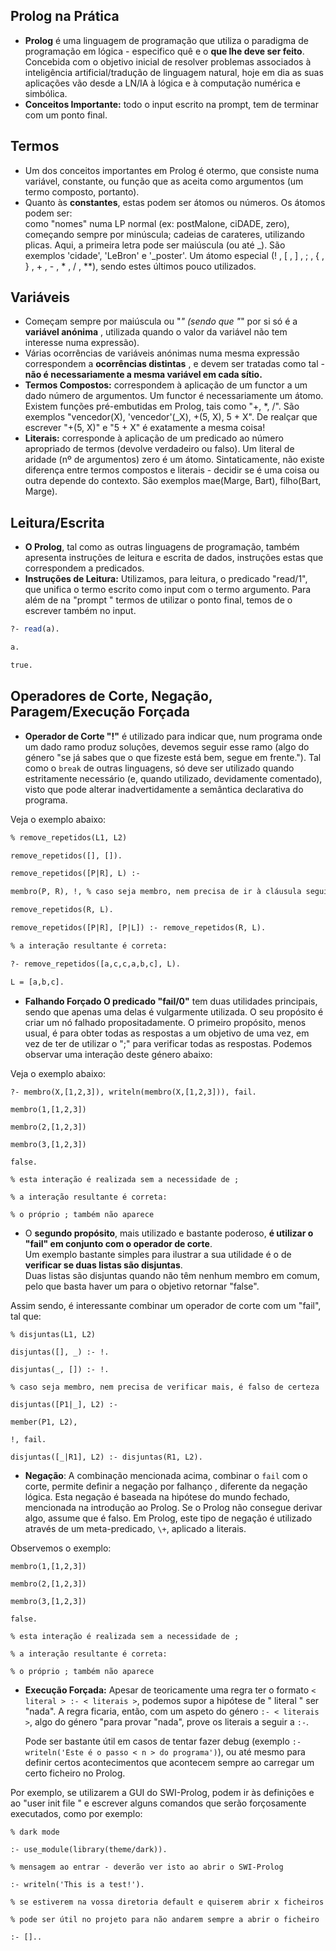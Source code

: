 ## Prolog na Prática

- **Prolog** é uma linguagem de programação que utiliza o paradigma de programação em lógica - especifico quê e o **que lhe deve ser feito**. Concebida com o objetivo inicial de resolver problemas associados à inteligência artificial/tradução de linguagem natural, hoje em dia as suas aplicações vão desde a LN/IA à lógica e à computação numérica e simbólica.
- **Conceitos Importante:** todo o input escrito na prompt, tem de terminar com um ponto final.

## Termos

- Um dos conceitos importantes em Prolog é otermo, que consiste numa variável, constante, ou função que as aceita como argumentos (um termo composto, portanto).
- Quanto às **constantes**, estas podem ser átomos ou números. Os átomos podem ser:  
como "nomes" numa LP normal (ex: postMalone, ciDADE, zero), começando sempre por minúscula; cadeias de carateres, utilizando plicas. Aqui, a primeira letra pode ser maiúscula (ou até _). São exemplos 'cidade', 'LeBron' e '_poster'. Um átomo especial \(! , \[ , \] , \; , \{ , \} , \+ , \- , \* , \/ , \*\*\), sendo estes últimos pouco utilizados.

## Variáveis

- Começam sempre por maiúscula ou "_" (sendo que "_" por si só é a **variável anónima** , utilizada quando o valor da variável não tem interesse numa expressão).
- Várias ocorrências de variáveis anónimas numa mesma expressão correspondem a **ocorrências distintas** , e devem ser tratadas como tal - **não é necessariamente a mesma variável em cada sítio.**
- **Termos Compostos:** correspondem à aplicação de um functor a um dado número de argumentos. Um functor é necessariamente um átomo. Existem funções pré-embutidas em Prolog, tais como "+, *, /". São exemplos "vencedor(X), 'vencedor'(_X), +(5, X), 5 + X". De realçar que escrever "+(5, X)" e "5 + X" é exatamente a mesma coisa!
- **Literais:** corresponde à aplicação de um predicado ao número apropriado de termos (devolve verdadeiro ou falso). Um literal de aridade (nº de argumentos) zero é um átomo. Sintaticamente, não existe diferença entre termos compostos e literais - decidir se é uma coisa ou outra depende do contexto. São exemplos mae(Marge, Bart), filho(Bart, Marge).

## Leitura/Escrita

- **O Prolog**, tal como as outras linguagens de programação, também apresenta instruções de leitura e escrita de dados, instruções estas que correspondem a predicados.
- **Instruções de Leitura:** Utilizamos, para leitura, o predicado "read/1", que unifica o termo escrito como input com o termo argumento. Para além de na "prompt " termos de utilizar o ponto final, temos de o escrever também no input.
  
```pl
?- read(a).

a.

true.
```

## Operadores de Corte, Negação, Paragem/Execução Forçada
- **Operador de Corte "!"** é utilizado para indicar que, num programa onde um dado ramo produz soluções, devemos seguir esse ramo (algo do género "se já sabes que o que fizeste está bem, segue em frente."). Tal como o `break` de outras linguagens, só deve ser utilizado quando estritamente necessário (e, quando utilizado, devidamente comentado), visto que pode alterar inadvertidamente a semântica declarativa do programa.  

Veja o exemplo abaixo:

```pl
% remove_repetidos(L1, L2)

remove_repetidos([], []).

remove_repetidos([P|R], L) :-

membro(P, R), !, % caso seja membro, nem precisa de ir à cláusula seguinte

remove_repetidos(R, L).

remove_repetidos([P|R], [P|L]) :- remove_repetidos(R, L).

% a interação resultante é correta:

?- remove_repetidos([a,c,c,a,b,c], L).

L = [a,b,c].
```

- **Falhando Forçado O predicado "fail/0"** tem duas utilidades principais, sendo que apenas uma delas é vulgarmente utilizada. O seu propósito é criar um nó falhado propositadamente. O primeiro propósito, menos usual, é para obter todas as respostas a um objetivo de uma vez, em vez de ter de utilizar o ";" para verificar todas as respostas. Podemos observar uma interação deste género abaixo:

Veja o exemplo abaixo:

```
?- membro(X,[1,2,3]), writeln(membro(X,[1,2,3])), fail.

membro(1,[1,2,3])

membro(2,[1,2,3])

membro(3,[1,2,3])

false.

% esta interação é realizada sem a necessidade de ;

% a interação resultante é correta:

% o próprio ; também não aparece
```

- O **segundo propósito**, mais utilizado e bastante poderoso, **é utilizar o "fail" em conjunto com o operador de corte**.  
  Um exemplo bastante simples para ilustrar a sua utilidade é o de **verificar se duas listas são disjuntas**.  
  Duas listas são disjuntas quando não têm nenhum membro em comum, pelo que basta haver um para o objetivo retornar "false".  

Assim sendo, é interessante combinar um operador de corte com um "fail", tal que:

```
% disjuntas(L1, L2)

disjuntas([], _) :- !.

disjuntas(_, []) :- !.

% caso seja membro, nem precisa de verificar mais, é falso de certeza

disjuntas([P1|_], L2) :-

member(P1, L2),

!, fail.

disjuntas([_|R1], L2) :- disjuntas(R1, L2).
```

- **Negação**: A combinação mencionada acima, combinar o `fail` com o corte, permite definir a negação por falhanço , diferente da negação lógica. Esta negação é baseada na hipótese do mundo fechado, mencionada na introdução ao Prolog. Se o Prolog não consegue derivar algo, assume que é falso. Em Prolog, este tipo de negação é utilizado através de um meta-predicado, `\+`, aplicado a literais.  

Observemos o exemplo:
```
membro(1,[1,2,3])

membro(2,[1,2,3])

membro(3,[1,2,3])

false.

% esta interação é realizada sem a necessidade de ;

% a interação resultante é correta:

% o próprio ; também não aparece
```

- **Execução Forçada:** Apesar de teoricamente uma regra ter o formato ```< literal > :- < literais >```, podemos supor a hipótese de " literal " ser "nada". A regra ficaria, então, com um aspeto do género ```:- < literais >```, algo do género "para provar "nada", prove os literais a seguir a ```:-```.  

    Pode ser bastante útil em casos de tentar fazer debug (exemplo ```:- writeln('Este é o passo < n > do programa')```), ou até mesmo para definir certos acontecimentos que acontecem sempre ao carregar um certo ficheiro no Prolog.  

Por exemplo, se utilizarem a GUI do SWI-Prolog, podem ir às definições e ao "user init file " e escrever alguns comandos que serão forçosamente executados, como por exemplo:  

```
% dark mode

:- use_module(library(theme/dark)).

% mensagem ao entrar - deverão ver isto ao abrir o SWI-Prolog

:- writeln('This is a test!').

% se estiverem na vossa diretoria default e quiserem abrir x ficheiros

% pode ser útil no projeto para não andarem sempre a abrir o ficheiro

:- []..
```